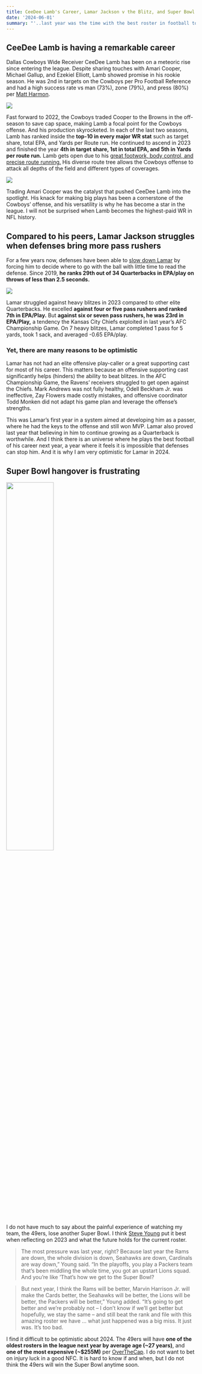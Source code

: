 ```yaml
---
title: CeeDee Lamb's Career, Lamar Jackson v the Blitz, and Super Bowl Hangover
date: '2024-06-01'
summary: "'..last year was the time with the best roster in football to go get it done.'"
---
```


## CeeDee Lamb is having a remarkable career

Dallas Cowboys Wide Receiver CeeDee Lamb has been on a meteoric rise since entering the league. Despite sharing touches with Amari Cooper, Michael Gallup, and Ezekiel Elliott, Lamb showed promise in his rookie season. He was 2nd in targets on the Cowboys per Pro Football Reference and had a high success rate vs man (73%), zone (79%), and press (80%) per [Matt Harmon](https://x.com/MattHarmon_BYB/status/1730450297246331309).

![](lamb_over_the_years.png)

Fast forward to 2022, the Cowboys traded Cooper to the Browns in the off-season to save cap space, making Lamb a focal point for the Cowboys offense. And his production skyrocketed. In each of the last two seasons, Lamb has ranked inside the **top-10 in every major WR stat** such as target share, total EPA, and Yards per Route run. He continued to ascend in 2023 and finished the year **4th in target share, 1st in total EPA, and 5th in Yards per route run.** Lamb gets open due to his [great footwork, body control, and precise route running.](https://www.youtube.com/watch?v=8nWUtp6fGSE) His diverse route tree allows the Cowboys offense to attack all depths of the field and different types of coverages. 

![](tgt_share.png)

Trading Amari Cooper was the catalyst that pushed CeeDee Lamb into the spotlight. His knack for making big plays has been a cornerstone of the Cowboys' offense, and his versatility is why he has become a star in the league. I will not be surprised when Lamb becomes the highest-paid WR in NFL history.

## Compared to his peers, Lamar Jackson struggles when defenses bring more pass rushers

For a few years now, defenses have been able to [slow down Lamar](https://open.spotify.com/episode/49ZAr7P84zPKf8qiRHN8V2?utm_source=the-great-equalizer.beehiiv.com&utm_medium=newsletter&utm_campaign=ceedee-lamb-lamar-jackson-june-1-2024-edition) by forcing him to decide where to go with the ball with little time to read the defense. Since 2019, **he ranks 29th out of 34 Quarterbacks in EPA/play on throws of less than 2.5 seconds.**

![](lamar_v_blitz.jpg)

Lamar struggled against heavy blitzes in 2023 compared to other elite Quarterbacks. He excelled **against four or five pass rushers and ranked 7th in EPA/Play.** But **against six or seven pass rushers, he was 23rd in EPA/Play,** a tendency the Kansas City Chiefs exploited in last year's AFC Championship Game. On 7 heavy blitzes, Lamar completed 1 pass for 5 yards, took 1 sack, and averaged -0.65 EPA/play.

### Yet, there are many reasons to be optimistic

Lamar has not had an elite offensive play-caller or a great supporting cast for most of his career. This matters because an offensive supporting cast significantly helps (hinders) the ability to beat blitzes. In the AFC Championship Game, the Ravens' receivers struggled to get open against the Chiefs. Mark Andrews was not fully healthy, Odell Beckham Jr. was ineffective, Zay Flowers made costly mistakes, and offensive coordinator Todd Monken did not adapt his game plan and leverage the offense's strengths.

This was Lamar's first year in a system aimed at developing him as a passer, where he had the keys to the offense and still won MVP. Lamar also proved last year that believing in him to continue growing as a Quarterback is worthwhile. And I think there is an universe where he plays the best football of his career next year, a year where it feels it is impossible that defenses can stop him. And it is why I am very optimistic for Lamar in 2024.  

## Super Bowl hangover is frustrating

![](kyle_s.jpg){width="50%"}

I do not have much to say about the painful experience of watching my team, the 49ers, lose another Super Bowl. I think [Steve Young](https://www.nbcsportsbayarea.com/nfl/san-francisco-49ers/steve-young-laments-wasted-super-bowl-opportunity/1735273/) put it best when reflecting on 2023 and what the future holds for the current roster.

> The most pressure was last year, right? Because last year the Rams are down, the whole division is down, Seahawks are down, Cardinals are way down,” Young said. “In the playoffs, you play a Packers team that’s been middling the whole time, you got an upstart Lions squad. And you’re like ’That’s how we get to the Super Bowl?

> But next year, I think the Rams will be better, Marvin Harrison Jr. will make the Cards better, the Seahawks will be better, the Lions will be better, the Packers will be better,” Young added. “It’s going to get better and we’re probably not – I don’t know if we’ll get better but hopefully, we stay the same – and still beat the rank and file with this amazing roster we have … what just happened was a big miss. It just was. It’s too bad.

I find it difficult to be optimistic about 2024. The 49ers will have **one of the oldest rosters in the league next year by average age (\~27 years)**, and **one of the most expensive (\~\$255M)** per [OverTheCap](https://overthecap.com/positional-spending). I do not want to bet on injury luck in a good NFC. It is hard to know if and when, but I do not think the 49ers will win the Super Bowl anytime soon.

